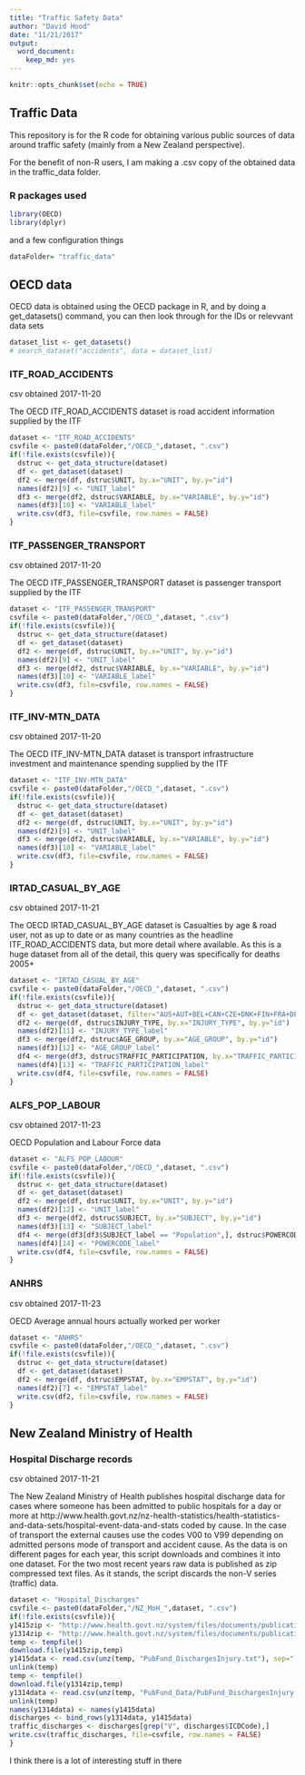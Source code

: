 ```yaml
---
title: "Traffic Safety Data"
author: "David Hood"
date: "11/21/2017"
output: 
  word_document: 
    keep_md: yes
---
```


```r
knitr::opts_chunk$set(echo = TRUE)
```

## Traffic Data

This repository is for the R code for obtaining various public sources of data around traffic safety (mainly from a New Zealand perspective).

For the benefit of non-R users, I am making a .csv copy of the obtained data in the traffic_data folder.

### R packages used

```r
library(OECD)
library(dplyr)
```

and a few configuration things

```r
dataFolder= "traffic_data"
```


## OECD data

OECD data is obtained using the OECD package in R, and by doing a get_datasets() command, you can then look through for the IDs or relevvant data sets

```r
dataset_list <- get_datasets()
# search_dataset("accidents", data = dataset_list)
```

### ITF_ROAD_ACCIDENTS

csv obtained 2017-11-20

The OECD ITF_ROAD_ACCIDENTS dataset is road accident information supplied by the ITF

```r
dataset <- "ITF_ROAD_ACCIDENTS"
csvfile <- paste0(dataFolder,"/OECD_",dataset, ".csv")
if(!file.exists(csvfile)){
  dstruc <- get_data_structure(dataset)
  df <- get_dataset(dataset)
  df2 <- merge(df, dstruc$UNIT, by.x="UNIT", by.y="id")
  names(df2)[9] <- "UNIT_label"
  df3 <- merge(df2, dstruc$VARIABLE, by.x="VARIABLE", by.y="id")
  names(df3)[10] <- "VARIABLE_label"
  write.csv(df3, file=csvfile, row.names = FALSE)
}
```


### ITF_PASSENGER_TRANSPORT

csv obtained 2017-11-20

The OECD ITF_PASSENGER_TRANSPORT dataset is passenger transport supplied by the ITF

```r
dataset <- "ITF_PASSENGER_TRANSPORT"
csvfile <- paste0(dataFolder,"/OECD_",dataset, ".csv")
if(!file.exists(csvfile)){
  dstruc <- get_data_structure(dataset)
  df <- get_dataset(dataset)
  df2 <- merge(df, dstruc$UNIT, by.x="UNIT", by.y="id")
  names(df2)[9] <- "UNIT_label"
  df3 <- merge(df2, dstruc$VARIABLE, by.x="VARIABLE", by.y="id")
  names(df3)[10] <- "VARIABLE_label"
  write.csv(df3, file=csvfile, row.names = FALSE)
}
```


### ITF_INV-MTN_DATA

csv obtained 2017-11-20

The OECD ITF_INV-MTN_DATA dataset is transport infrastructure investment and maintenance spending supplied by the ITF

```r
dataset <- "ITF_INV-MTN_DATA"
csvfile <- paste0(dataFolder,"/OECD_",dataset, ".csv")
if(!file.exists(csvfile)){
  dstruc <- get_data_structure(dataset)
  df <- get_dataset(dataset)
  df2 <- merge(df, dstruc$UNIT, by.x="UNIT", by.y="id")
  names(df2)[9] <- "UNIT_label"
  df3 <- merge(df2, dstruc$VARIABLE, by.x="VARIABLE", by.y="id")
  names(df3)[10] <- "VARIABLE_label"
  write.csv(df3, file=csvfile, row.names = FALSE)
}
```

### IRTAD_CASUAL_BY_AGE

csv obtained 2017-11-21

The OECD IRTAD_CASUAL_BY_AGE dataset is Casualties by age & road user, not as up to date or as many countries as the headline ITF_ROAD_ACCIDENTS data, but more detail where available. As this is a huge dataset from all of the detail, this query was specifically for deaths 2005+

```r
dataset <- "IRTAD_CASUAL_BY_AGE"
csvfile <- paste0(dataFolder,"/OECD_",dataset, ".csv")
if(!file.exists(csvfile)){
  dstruc <- get_data_structure(dataset)
  df <- get_dataset(dataset, filter="AUS+AUT+BEL+CAN+CZE+DNK+FIN+FRA+DEU+GRC+HUN+ISL+IRL+ISR+ITA+JPN+KOR+LTU+LUX+NLD+NZL+NOR+POL+PRT+SVN+ESP+SWE+CHE+GBR+GB-IRTAD+GBR-NIR+USA+ARG+CHL.740.110+120+130+140+150+190+230+240+250+260+270+280+290+310+370.1010+1050+1030+1040+1060+1100+1110+1120+1140.NUMBER.CORRECTED", start_time = 2005, end_time = 2016, pre_formatted = TRUE)
  df2 <- merge(df, dstruc$INJURY_TYPE, by.x="INJURY_TYPE", by.y="id")
  names(df2)[11] <- "INJURY_TYPE_label"
  df3 <- merge(df2, dstruc$AGE_GROUP, by.x="AGE_GROUP", by.y="id")
  names(df3)[12] <- "AGE_GROUP_label"
  df4 <- merge(df3, dstruc$TRAFFIC_PARTICIPATION, by.x="TRAFFIC_PARTICIPATION", by.y="id")
  names(df4)[13] <- "TRAFFIC_PARTICIPATION_label"
  write.csv(df4, file=csvfile, row.names = FALSE)
}
```

### ALFS_POP_LABOUR

csv obtained 2017-11-23

OECD Population and Labour Force data 


```r

dataset <- "ALFS_POP_LABOUR"
csvfile <- paste0(dataFolder,"/OECD_",dataset, ".csv")
if(!file.exists(csvfile)){
  dstruc <- get_data_structure(dataset)
  df <- get_dataset(dataset)
  df2 <- merge(df, dstruc$UNIT, by.x="UNIT", by.y="id")
  names(df2)[12] <- "UNIT_label"
  df3 <- merge(df2, dstruc$SUBJECT, by.x="SUBJECT", by.y="id")
  names(df3)[13] <- "SUBJECT_label"
  df4 <- merge(df3[df3$SUBJECT_label == "Population",], dstruc$POWERCODE, by.x="POWERCODE", by.y="id")
  names(df4)[14] <- "POWERCODE_label"
  write.csv(df4, file=csvfile, row.names = FALSE)
}
```


### ANHRS

csv obtained 2017-11-23

OECD Average annual hours actually worked per worker

```r

dataset <- "ANHRS"
csvfile <- paste0(dataFolder,"/OECD_",dataset, ".csv")
if(!file.exists(csvfile)){
  dstruc <- get_data_structure(dataset)
  df <- get_dataset(dataset)
  df2 <- merge(df, dstruc$EMPSTAT, by.x="EMPSTAT", by.y="id")
  names(df2)[7] <- "EMPSTAT_label"
  write.csv(df2, file=csvfile, row.names = FALSE)
}
```



## New Zealand Ministry of Health

### Hospital Discharge records

csv obtained 2017-11-21

The New Zealand Ministry of Health publishes hospital discharge data for cases where someone has been admitted to public hospitals for a day or more at http://www.health.govt.nz/nz-health-statistics/health-statistics-and-data-sets/hospital-event-data-and-stats coded by cause. In the case of transport the external causes use the codes V00 to V99 depending on admitted persons mode of transport and accident cause. As the data is on different pages for each year, this script downloads and combines it into one dataset. For the two most recent years raw data is published as zip compressed text files. As it stands, the script discards the non-V series (traffic) data.

```r
dataset <- "Hospital_Discharges"
csvfile <- paste0(dataFolder,"/NZ_MoH_",dataset, ".csv")
if(!file.exists(csvfile)){
y1415zip <- "http://www.health.govt.nz/system/files/documents/publications/publicly-funded-discharges-2014-15-data.zip"
y1314zip <- "http://www.health.govt.nz/system/files/documents/publications/publicly-funded-discharges-2013-14-data.zip"
temp <- tempfile()
download.file(y1415zip,temp)
y1415data <- read.csv(unz(temp, "PubFund_DischargesInjury.txt"), sep="|", stringsAsFactors = FALSE)
unlink(temp)
temp <- tempfile()
download.file(y1314zip,temp)
y1314data <- read.csv(unz(temp, "PubFund_Data/PubFund_DischargesInjury.txt"), sep="|", stringsAsFactors = FALSE)
unlink(temp)
names(y1314data) <- names(y1415data)
discharges <- bind_rows(y1314data, y1415data)
traffic_discharges <- discharges[grep("V", discharges$ICDCode),]
write.csv(traffic_discharges, file=csvfile, row.names = FALSE)
}
```

I think there is a lot of interesting stuff in there




